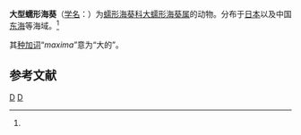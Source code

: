 {{Speciesbox
| taxon = Halcampella maxima
| binomial_authority = (Hertwig, 1888)<ref name='id9770'>{{cite web| url =http://www.bioinfo.cn/db05/BjdwSpecies.php?action=view&id=9770| title =大型蠕形海葵| work =《中国动物物种编目数据库》| publisher =中国科学院微生物研究所| author =中国科学院动物研究所| accessdate =2009-04-16| deadurl =yes| archiveurl =https://web.archive.org/web/20160305065940/http://www.bioinfo.cn/db05/BjdwSpecies.php?action=view&id=9770| archivedate =2016-03-05}}</ref>
}}

'''大型蠕形海葵'''（[[学名|学名]]：{{lang|la|''Halcampella maxima''}}）为[[蠕形海葵科|蠕形海葵科]][[大蠕形海葵属|大蠕形海葵属]]的动物。分布于[[日本|日本]]以及中国[[东海|东海]]等海域。<ref name='id9770'/>

其[[种加词|种加词]]“''maxima''”意为“大的”。

== 参考文献 ==
{{reflist}}

{{Taxonbar|from=Q2281390}}

[[Category:大蠕形海葵属|D]]
[[Category:1888年描述的动物|D]]

{{Cnidarian-stub}}